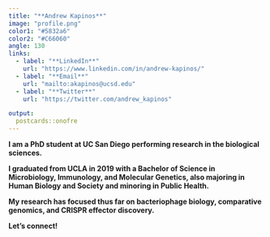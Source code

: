 ```yaml
---
title: "**Andrew Kapinos**"
image: "profile.png"
color1: "#5832a6"
color2: "#C66060"
angle: 130
links:
  - label: "**LinkedIn**"
    url: "https://www.linkedin.com/in/andrew-kapinos/"
  - label: "**Email**"
    url: "mailto:akapinos@ucsd.edu"
  - label: "**Twitter**"
    url: "https://twitter.com/andrew_kapinos"

output:
  postcards::onofre
---
```

 
**I am a PhD student at UC San Diego performing research in the biological sciences.**

**I graduated from UCLA in 2019 with a Bachelor of Science in Microbiology, Immunology, and Molecular Genetics, also majoring in Human Biology and Society and minoring in Public Health.**

**My research has focused thus far on bacteriophage biology, comparative genomics, and CRISPR effector discovery.**

**Let's connect!**
